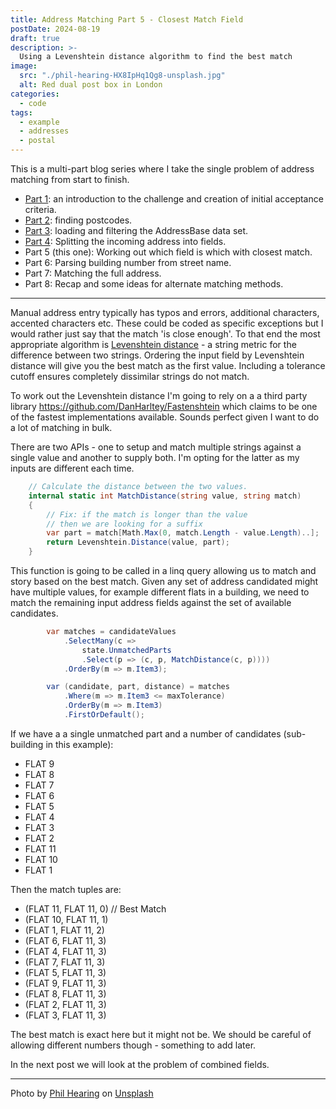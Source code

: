 ```yaml
---
title: Address Matching Part 5 - Closest Match Field
postDate: 2024-08-19
draft: true
description: >-
  Using a Levenshtein distance algorithm to find the best match
image:
  src: "./phil-hearing-HX8IpHq1Qg8-unsplash.jpg"
  alt: Red dual post box in London
categories:
  - code
tags:
  - example
  - addresses
  - postal
---
```


This is a multi-part blog series where I take the single problem of address matching from start to finish.

- [Part 1](../address-matching-1-scope): an introduction to the challenge and creation of initial acceptance criteria.
- [Part 2](../address-matching-2-postcodes): finding postcodes.
- [Part 3](../address-matching-3-filter): loading and filtering the AddressBase data set.
- [Part 4](../address-matching-4-field-splitting): Splitting the incoming address into fields.
- Part 5 (this one): Working out which field is which with closest match.
- Part 6: Parsing building number from street name.
- Part 7: Matching the full address.
- Part 8: Recap and some ideas for alternate matching methods.

---

Manual address entry typically has typos and errors, additional characters, accented characters etc. These could be coded as specific exceptions but I would rather just say that the match 'is close enough'. To that end the most appropriate algorithm is [Levenshtein distance](https://en.wikipedia.org/wiki/Levenshtein_distance) - a string metric for the difference between two strings. Ordering the input field by Levenshtein distance will give you the best match as the first value. Including a tolerance cutoff ensures completely dissimilar strings do not match.

To work out the Levenshtein distance I'm going to rely on a a third party library https://github.com/DanHarltey/Fastenshtein which claims to be one of the fastest implementations available. Sounds perfect given I want to do a lot of matching in bulk.

There are two APIs - one to setup and match multiple strings against a single value and another to supply both. I'm opting for the latter as my inputs are different each time.

```csharp
    // Calculate the distance between the two values.
    internal static int MatchDistance(string value, string match)
    {
        // Fix: if the match is longer than the value
        // then we are looking for a suffix
        var part = match[Math.Max(0, match.Length - value.Length)..];
        return Levenshtein.Distance(value, part);
    }
```

This function is going to be called in a linq query allowing us to match and story based on the best match. Given any set of address candidated might have multiple values, for example different flats in a building, we need to match the remaining input address fields against the set of available candidates.

```csharp
        var matches = candidateValues
            .SelectMany(c => 
                state.UnmatchedParts
                .Select(p => (c, p, MatchDistance(c, p))))
            .OrderBy(m => m.Item3);

        var (candidate, part, distance) = matches
            .Where(m => m.Item3 <= maxTolerance)
            .OrderBy(m => m.Item3)
            .FirstOrDefault();
```

If we have a a single unmatched part and a number of candidates (sub-building in this example):

- FLAT 9
- FLAT 8
- FLAT 7
- FLAT 6
- FLAT 5
- FLAT 4
- FLAT 3
- FLAT 2
- FLAT 11
- FLAT 10
- FLAT 1

Then the match tuples are:

- (FLAT 11, FLAT 11, 0) // Best Match
- (FLAT 10, FLAT 11, 1)
- (FLAT 1, FLAT 11, 2)
- (FLAT 6, FLAT 11, 3)
- (FLAT 4, FLAT 11, 3)
- (FLAT 7, FLAT 11, 3)
- (FLAT 5, FLAT 11, 3)
- (FLAT 9, FLAT 11, 3)
- (FLAT 8, FLAT 11, 3)
- (FLAT 2, FLAT 11, 3)
- (FLAT 3, FLAT 11, 3)

The best match is exact here but it might not be. We should be careful of allowing different numbers though - something to add later.

In the next post we will look at the problem of combined fields.

---
Photo by [Phil Hearing](https://unsplash.com/@philhearing) on [Unsplash](https://unsplash.com/photos/red-and-white-mail-box-HX8IpHq1Qg8)
  